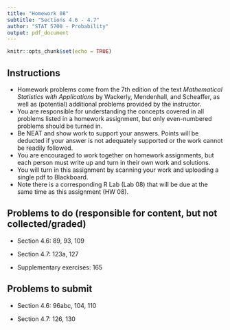 ```yaml
---
title: "Homework 08"
subtitle: "Sections 4.6 - 4.7"
author: "STAT 5700 - Probability"
output: pdf_document
---
```


```r
knitr::opts_chunk$set(echo = TRUE)
```

## Instructions

- Homework problems come from the 7th edition of the text *Mathematical Statistics with Applications* by Wackerly, Mendenhall, and Scheaffer, as well as (potential) additional problems provided by the instructor.
- You are responsible for understanding the concepts covered in all problems listed in a homework assignment, but only even-numbered problems should be turned in. 
- Be NEAT and show work to support your answers. Points will be deducted if your answer is not adequately supported or the work cannot be readily followed. 
- You are encouraged to work together on homework assignments, but each person must write up and turn in their own work and solutions. 
- You will turn in this assignment by scanning your work and uploading a single pdf to Blackboard. 
- Note there is a corresponding R Lab (Lab 08) that will be due at the same time as this assignment (HW 08). 

## Problems to do (responsible for content, but not collected/graded)

+ Section 4.6: 89, 93, 109

+ Section 4.7: 123a, 127

+ Supplementary exercises: 165

## Problems to submit

+ Section 4.6: 96abc, 104, 110

+ Section 4.7: 126, 130


